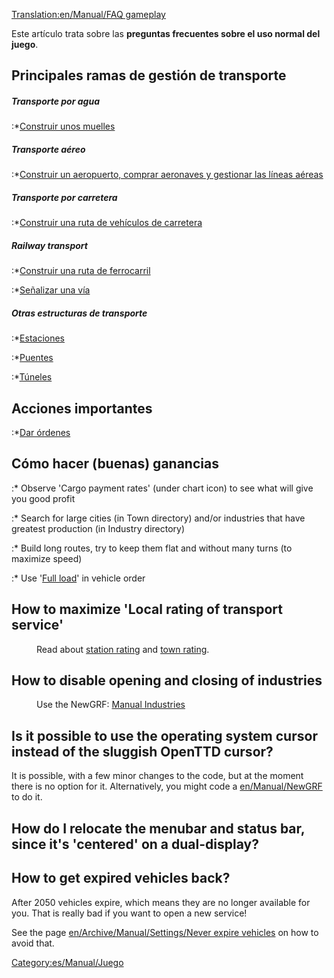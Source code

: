 [[Translation:en/Manual/FAQ gameplay]]
{{es/Traducción|en/Manual/FAQ gameplay|70}}

Este artículo trata sobre las '''preguntas frecuentes sobre el uso normal del juego'''.

==Principales ramas de gestión de transporte==
=====Transporte por agua=====
:*[[es/Manual/Construir rutas marítimas|Construir unos muelles]]

=====Transporte aéreo=====
:*[[es/Manual/Construcción de aeropuertos|Construir un aeropuerto, comprar aeronaves y gestionar las líneas aéreas]]

=====Transporte por carretera=====
:*[[es/Manual/Construcción de carreteras|Construir una ruta de vehículos de carretera]]

=====Railway transport=====
:*[[es/Manual/Construcción de ferrocarriles|Construir una ruta de ferrocarril]]
:*[[es/Manual/Señales|Señalizar una vía]]

=====Otras estructuras de transporte=====
:*[[es/Manual/Estaciones|Estaciones]]
:*[[es/Manual/Puentes|Puentes]]
:*[[es/Manual/Túneles|Túneles]]

==Acciones importantes==
:*[[es/Manual/Órdenes|Dar órdenes]]

==Cómo hacer (buenas) ganancias==
{{es/Pendiente de traducción}}
:* Observe 'Cargo payment rates' (under chart icon) to see what will give you good profit
:* Search for large cities (in Town directory) and/or industries that have greatest production (in Industry directory)
:* Build long routes, try to keep them flat and without many turns (to maximize speed)
:* Use '[[en/Manual/Orders#full-load|Full load]]' in vehicle order

==How to maximize 'Local rating of transport service'==
:Read about [[en/Manual/Game Mechanics/Main Page#station-rating|station rating]] and [[en/Manual/Game Mechanics/Main Page#local-authority-rating|town rating]].

==How to disable opening and closing of industries==
:Use the NewGRF: [http://grfcrawler.tt-forums.net/details.php?do=details&id=244 Manual Industries]

==Is it possible to use the operating system cursor instead of the sluggish OpenTTD cursor?==
It is possible, with a few minor changes to the code, but at the moment there is no option for it. Alternatively, you might code a [[en/Manual/NewGRF]] to do it.

==How do I relocate the menubar and status bar, since it's 'centered' on a dual-display?==

==How to get expired vehicles back?==
After 2050 vehicles expire, which means they are no longer available for you. That is really bad if you want to open a new service!

See the page [[en/Archive/Manual/Settings/Never expire vehicles]] on how to avoid that.

[[Category:es/Manual/Juego]]